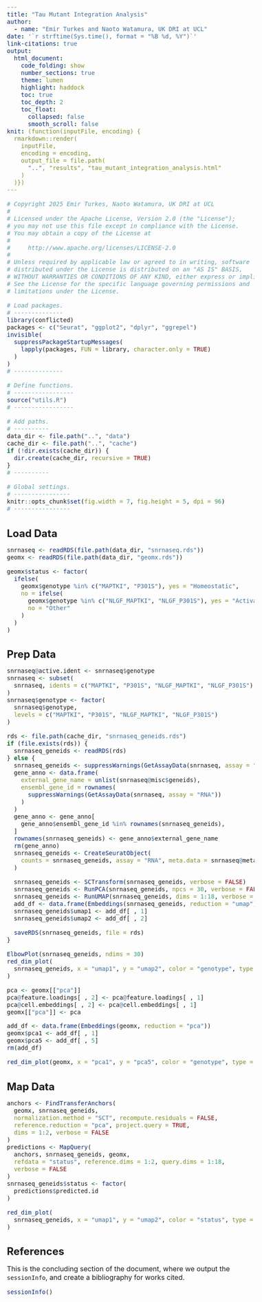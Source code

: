 ```yaml
---
title: "Tau Mutant Integration Analysis"
author:
  - name: "Emir Turkes and Naoto Watamura, UK DRI at UCL"
date: '`r strftime(Sys.time(), format = "%B %d, %Y")`'
link-citations: true
output:
  html_document:
    code_folding: show
    number_sections: true
    theme: lumen
    highlight: haddock
    toc: true
    toc_depth: 2
    toc_float:
      collapsed: false
      smooth_scroll: false
knit: (function(inputFile, encoding) {
  rmarkdown::render(
    inputFile,
    encoding = encoding,
    output_file = file.path(
      "..", "results", "tau_mutant_integration_analysis.html"
    )
  )})
---
```


<style type="text/css">
body {font-size: 16px;}
h1.title {font-size: 35px;}
h1 {font-size: 24px;}
h2 {font-size: 22px;}
.toc-content {padding-left: 0px; padding-right: 0px;}
div.tocify {width: 100%;}
.tocify-subheader .tocify-item {
  font-size: 0.95em; padding-left: 25px; text-indent: 0;
}
div.main-container {max-width: none; width: 100%;}
</style>

```r
# Copyright 2025 Emir Turkes, Naoto Watamura, UK DRI at UCL
#
# Licensed under the Apache License, Version 2.0 (the "License");
# you may not use this file except in compliance with the License.
# You may obtain a copy of the License at
#
#     http://www.apache.org/licenses/LICENSE-2.0
#
# Unless required by applicable law or agreed to in writing, software
# distributed under the License is distributed on an "AS IS" BASIS,
# WITHOUT WARRANTIES OR CONDITIONS OF ANY KIND, either express or implied.
# See the License for the specific language governing permissions and
# limitations under the License.

# Load packages.
# --------------
library(conflicted)
packages <- c("Seurat", "ggplot2", "dplyr", "ggrepel")
invisible(
  suppressPackageStartupMessages(
    lapply(packages, FUN = library, character.only = TRUE)
  )
)
# --------------

# Define functions.
# -----------------
source("utils.R")
# -----------------

# Add paths.
# ----------
data_dir <- file.path("..", "data")
cache_dir <- file.path("..", "cache")
if (!dir.exists(cache_dir)) {
  dir.create(cache_dir, recursive = TRUE)
}
# ----------

# Global settings.
# ----------------
knitr::opts_chunk$set(fig.width = 7, fig.height = 5, dpi = 96)
# ----------------
```

# Load Data

```r
snrnaseq <- readRDS(file.path(data_dir, "snrnaseq.rds"))
geomx <- readRDS(file.path(data_dir, "geomx.rds"))

geomx$status <- factor(
  ifelse(
    geomx$genotype %in% c("MAPTKI", "P301S"), yes = "Homeostatic",
    no = ifelse(
      geomx$genotype %in% c("NLGF_MAPTKI", "NLGF_P301S"), yes = "Activated",
      no = "Other"
    )
  )
)
```

# Prep Data

```r
snrnaseq@active.ident <- snrnaseq$genotype
snrnaseq <- subset(
  snrnaseq, idents = c("MAPTKI", "P301S", "NLGF_MAPTKI", "NLGF_P301S")
)
snrnaseq$genotype <- factor(
  snrnaseq$genotype,
  levels = c("MAPTKI", "P301S", "NLGF_MAPTKI", "NLGF_P301S")
)

rds <- file.path(cache_dir, "snrnaseq_geneids.rds")
if (file.exists(rds)) {
  snrnaseq_geneids <- readRDS(rds)
} else {
  snrnaseq_geneids <- suppressWarnings(GetAssayData(snrnaseq, assay = "RNA"))
  gene_anno <- data.frame(
    external_gene_name = unlist(snrnaseq@misc$geneids),
    ensembl_gene_id = rownames(
      suppressWarnings(GetAssayData(snrnaseq, assay = "RNA"))
    )
  )
  gene_anno <- gene_anno[
    gene_anno$ensembl_gene_id %in% rownames(snrnaseq_geneids),
  ]
  rownames(snrnaseq_geneids) <- gene_anno$external_gene_name
  rm(gene_anno)
  snrnaseq_geneids <- CreateSeuratObject(
    counts = snrnaseq_geneids, assay = "RNA", meta.data = snrnaseq@meta.data
  )

  snrnaseq_geneids <- SCTransform(snrnaseq_geneids, verbose = FALSE)
  snrnaseq_geneids <- RunPCA(snrnaseq_geneids, npcs = 30, verbose = FALSE)
  snrnaseq_geneids <- RunUMAP(snrnaseq_geneids, dims = 1:18, verbose = FALSE)
  add_df <- data.frame(Embeddings(snrnaseq_geneids, reduction = "umap"))
  snrnaseq_geneids$umap1 <- add_df[ , 1]
  snrnaseq_geneids$umap2 <- add_df[ , 2]

  saveRDS(snrnaseq_geneids, file = rds)
}

ElbowPlot(snrnaseq_geneids, ndims = 30)
red_dim_plot(
  snrnaseq_geneids, x = "umap1", y = "umap2", color = "genotype", type = "cat"
)

pca <- geomx[["pca"]]
pca@feature.loadings[ , 2] <- pca@feature.loadings[ , 1]
pca@cell.embeddings[ , 2] <- pca@cell.embeddings[ , 1]
geomx[["pca"]] <- pca

add_df <- data.frame(Embeddings(geomx, reduction = "pca"))
geomx$pca1 <- add_df[ , 1]
geomx$pca5 <- add_df[ , 5]
rm(add_df)

red_dim_plot(geomx, x = "pca1", y = "pca5", color = "genotype", type = "cat")
```

# Map Data

```r
anchors <- FindTransferAnchors(
  geomx, snrnaseq_geneids,
  normalization.method = "SCT", recompute.residuals = FALSE,
  reference.reduction = "pca", project.query = TRUE,
  dims = 1:2, verbose = FALSE
)
predictions <- MapQuery(
  anchors, snrnaseq_geneids, geomx,
  refdata = "status", reference.dims = 1:2, query.dims = 1:18,
  verbose = FALSE
)
snrnaseq_geneids$status <- factor(
  predictions$predicted.id
)

red_dim_plot(
  snrnaseq_geneids, x = "umap1", y = "umap2", color = "status", type = "cat"
)
```

# References

This is the concluding section of the document, where we output the `sessionInfo`, and create a bibliography for works cited.

```r
sessionInfo()
```
